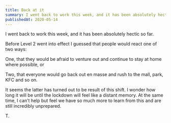 ```yaml
---
title: Back at it
summary: I went back to work this week, and it has been absolutely hectic so far.
publishedAt: 2020-05-14
---
```


I went back to work this week, and it has been absolutely hectic so far.

Before Level 2 went into effect I guessed that people would react one of two ways:

One, that they would be afraid to venture out and continue to stay at home where possible, or

Two, that everyone would go back out en masse and rush to the mall, park, KFC and so on.

It seems the latter has turned out to be result of this shift. I wonder how long it will be until the lockdown will feel like a distant memory. At the same time, I can’t help but feel we have so much more to learn from this and are still incredibly unprepared.

T.
